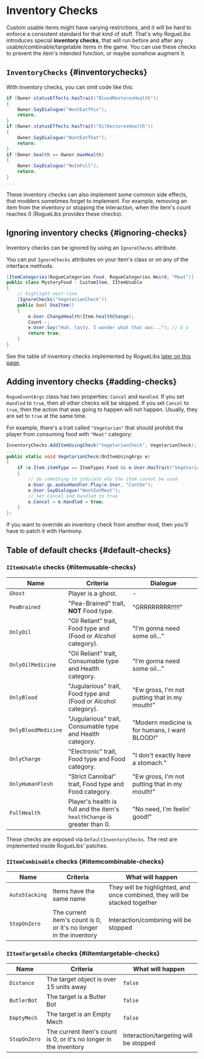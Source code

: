 # Inventory Checks

Custom usable items might have varying restrictions, and it will be hard to enforce a consistent standard for that kind of stuff. That's why RogueLibs introduces special **inventory checks**, that will run before and after any usable/combinable/targetable items in the game. You can use these checks to prevent the item's intended function, or maybe somehow augment it.


## `InventoryChecks` {#inventorychecks}

With inventory checks, you can omit code like this:

```csharp
if (Owner.statusEffects.hasTrait("BloodRestoresHealth"))
{
    Owner.SayDialogue("WontEatThis");
    return;
}
if (Owner.statusEffects.hasTrait("OilRestoresHealth"))
{
    Owner.SayDialogue("WontEatThat");
    return;
}
if (Owner.health == Owner.maxHealth)
{
    Owner.SayDialogue("NoImFull");
    return;
}
...
```

These inventory checks can also implement some common side effects, that modders sometimes forget to implement. For example, removing an item from the inventory or stopping the interaction, when the item's count reaches 0 (RogueLibs provides these checks).

## Ignoring inventory checks {#ignoring-checks}

Inventory checks can be ignored by using an `IgnoreChecks` attribute.

You can put `IgnoreChecks` attributes on your item's class or on any of the interface methods.

```csharp
[ItemCategories(RogueCategories.Food, RogueCategories.Weird, "Meat")]
public class MysteryFood : CustomItem, IItemUsable
{
    // highlight-next-line
    [IgnoreChecks("VegetarianCheck")]
    public bool UseItem()
    {
        e.User.ChangeHealth(Item.healthChange);
        Count--;
        e.User.Say("Huh, tasty. I wonder what that was..."); // O_o
        return true;
    }
}
```

See the table of inventory checks implemented by RogueLibs [later on this page](#default-checks).

## Adding inventory checks {#adding-checks}

`RogueEventArgs` class has two properties: `Cancel` and `Handled`. If you set `Handled` to `true`, then all other checks will be skipped. If you set `Cancel` to `true`, then the action that was going to happen will not happen. Usually, they are set to `true` at the same time.

For example, there's a trait called `"Vegetarian"` that should prohibit the player from consuming food with `"Meat"` category:

```csharp
InventoryChecks.AddItemUsingCheck("VegetarianCheck", VegetarianCheck);
...
public static void VegetarianCheck(OnItemUsingArgs e)
{
    if (e.Item.itemType == ItemTypes.Food && e.User.HasTrait("Vegetarian") && e.Item.Categories.Contains("Meat"))
    {
        // do something to indicate why the item cannot be used
        e.User.gc.audioHandler.Play(e.User, "CantDo");
        e.User.SayDialogue("WontEatMeat");
        // set Cancel and Handled to true
        e.Cancel = e.Handled = true;
    }
};
```

If you want to override an inventory check from another mod, then you'll have to patch it with Harmony.

## Table of default checks {#default-checks}

### `IItemUsable` checks {#iitemusable-checks}

Name                | Criteria                                                                 | Dialogue
--------------------|--------------------------------------------------------------------------|---------
`Ghost`             | Player is a ghost.                                                       | -
`PeaBrained`        | "Pea-Brained" trait, **NOT** Food type.                                  | "GRRRRRRRR!!!!!"
`OnlyOil`           | "Oil Reliant" trait, Food type and (Food or Alcohol category).           | "I'm gonna need some oil..."
`OnlyOilMedicine`   | "Oil Reliant" trait, Consumable type and Health category.                | "I'm gonna need some oil..."
`OnlyBlood`         | "Jugularious" trait, Food type and (Food or Alcohol category).           | "Ew gross, I'm not putting that in my mouth!"
`OnlyBloodMedicine` | "Jugularious" trait, Consumable type and Health category.                | "Modern medicine is for humans, I want BLOOD!"
`OnlyCharge`        | "Electronic" trait, Food type and Food category.                         | "I don't exactly have a stomach."
`OnlyHumanFlesh`    | "Strict Cannibal" trait, Food type and Food category.                    | "Ew gross, I'm not putting that in my mouth!"
`FullHealth`        | Player's health is full and the item's `healthChange` is greater than 0. | "No need, I'm feelin' good!"

These checks are exposed via `DefaultInventoryChecks`. The rest are implemented inside RogueLibs' patches.

### `IItemCombinable` checks {#iitemcombinable-checks}

Name           | Criteria                                                          | What will happen
---------------|-------------------------------------------------------------------|-----------------
`AutoStacking` | Items have the same name                                          | They will be highlighted, and once combined, they will be stacked together
`StopOnZero`   | The current item's count is 0, or it's no longer in the inventory | Interaction/combining will be stopped

### `IItemTargetable` checks {#iitemtargetable-checks}

Name         | Criteria                                                          | What will happen
-------------|-------------------------------------------------------------------|-----------------
`Distance`   | The target object is over 15 units away                           | `false`
`ButlerBot`  | The target is a Butler Bot                                        | `false`
`EmptyMech`  | The target is an Empty Mech                                       | `false`
`StopOnZero` | The current item's count is 0, or it's no longer in the inventory | Interaction/targeting will be stopped
